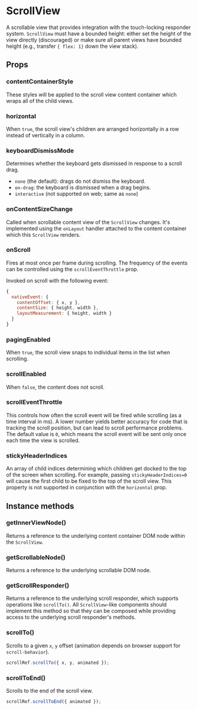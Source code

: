 
<Meta title="Components|ScrollView" />

# ScrollView

A scrollable view that provides integration with the touch-locking responder
system. `ScrollView` must have a bounded height: either set the height of the
view directly (discouraged) or make sure all parent views have bounded height
(e.g., transfer `{ flex: 1}` down the view stack).

## Props

<Props of={Stories.ofProps} />

### contentContainerStyle

These styles will be applied to the scroll view content container which wraps all of the child views.

### horizontal

When `true`, the scroll view's children are arranged horizontally in a row instead of vertically in a column.

<Preview withSource='none'>
  <Story name="vertical">
    <Stories.vertical />
  </Story>
</Preview>

<Preview withSource='none'>
  <Story name="horizontal">
    <Stories.horizontal />
  </Story>
</Preview>

### keyboardDismissMode

Determines whether the keyboard gets dismissed in response to a scroll drag.

* `none` (the default): drags do not dismiss the keyboard.
* `on-drag`: the keyboard is dismissed when a drag begins.
* `interactive` (not supported on web; same as `none`)

### onContentSizeChange

Called when scrollable content view of the `ScrollView` changes. It's
implemented using the `onLayout` handler attached to the content container which
this `ScrollView` renders.

### onScroll

Fires at most once per frame during scrolling. The frequency of the events can
be controlled using the `scrollEventThrottle` prop.

Invoked on scroll with the following event:

```js
{
  nativeEvent: {
    contentOffset: { x, y },
    contentSize: { height, width },
    layoutMeasurement: { height, width }
  }
}
```

<Preview withSource='none'>
  <Story name="onScroll">
    <Stories.onScroll />
  </Story>
</Preview>

### pagingEnabled

When `true`, the scroll view snaps to individual items in the list when scrolling.

### scrollEnabled

When `false`, the content does not scroll.

<Preview withSource='none'>
  <Story name="scrollEnabled">
    <Stories.scrollEnabled />
  </Story>
</Preview>

### scrollEventThrottle

This controls how often the scroll event will be fired while scrolling (as a
time interval in ms). A lower number yields better accuracy for code that is
tracking the scroll position, but can lead to scroll performance problems. The
default value is `0`, which means the scroll event will be sent only once each
time the view is scrolled.

### stickyHeaderIndices

An array of child indices determining which children get docked to the top of
the screen when scrolling. For example, passing `stickyHeaderIndices=0` will cause
the first child to be fixed to the top of the scroll view. This property is not
supported in conjunction with the `horizontal` prop.

## Instance methods

### getInnerViewNode()

Returns a reference to the underlying content container DOM node within the `ScrollView`.

### getScrollableNode()

Returns a reference to the underlying scrollable DOM node.

### getScrollResponder()

Returns a reference to the underlying scroll responder, which supports
operations like `scrollTo()`. All `ScrollView`-like components should implement
this method so that they can be composed while providing access to the
underlying scroll responder's methods.

### scrollTo()

Scrolls to a given `x`, `y` offset (animation depends on browser support for `scroll-behavior`).

```js
scrollRef.scrollTo({ x, y, animated });
```

### scrollToEnd()

Scrolls to the end of the scroll view.

```js
scrollRef.scrollToEnd({ animated });
```
